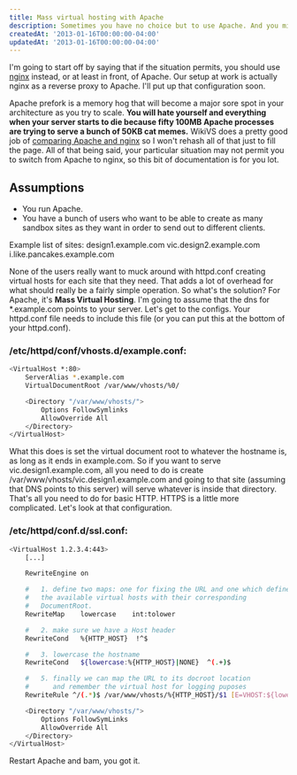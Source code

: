 ```yaml
---
title: Mass virtual hosting with Apache
description: Sometimes you have no choice but to use Apache. And you might want to support wildcard domains for your entire team so dynamic hostnames work.
createdAt: '2013-01-16T00:00:00-04:00'
updatedAt: '2013-01-16T00:00:00-04:00'
---
```


I'm going to start off by saying that if the situation permits, you should use [nginx](http://nginx.org/) instead, or at least in front, of Apache. Our setup at work is actually nginx as a reverse proxy to Apache. I'll put up that configuration soon.

Apache prefork is a memory hog that will become a major sore spot in your architecture as you try to scale. **You will hate yourself and everything when your server starts to die because fifty 100MB Apache processes are trying to serve a bunch of 50KB cat memes.** WikiVS does a pretty good job of [comparing Apache and nginx](http://www.wikivs.com/wiki/Apache_vs_nginx) so I won't rehash all of that just to fill the page. All of that being said, your particular situation may not permit you to switch from Apache to nginx, so this bit of documentation is for you lot.

## Assumptions
* You run Apache.
* You have a bunch of users who want to be able to create as many sandbox sites as they want in order to send out to different clients.

Example list of sites:
design1.example.com
vic.design2.example.com
i.like.pancakes.example.com

None of the users really want to muck around with httpd.conf creating virtual hosts for each site that they need. That adds a lot of overhead for what should really be a fairly simple operation. So what's the solution? For Apache, it's **Mass Virtual Hosting**. I'm going to assume that the dns for *.example.com points to your server. Let's get to the configs. Your httpd.conf file needs to include this file (or you can put this at the bottom of your httpd.conf).

### /etc/httpd/conf/vhosts.d/example.conf:

```bash
<VirtualHost *:80>
    ServerAlias *.example.com
    VirtualDocumentRoot /var/www/vhosts/%0/

    <Directory "/var/www/vhosts/">
        Options FollowSymlinks
        AllowOverride All
    </Directory>
</VirtualHost>
```


What this does is set the virtual document root to whatever the hostname is, as long as it ends in example.com. So if you want to serve vic.design1.example.com, all you need to do is create /var/www/vhosts/vic.design1.example.com and going to that site (assuming that DNS points to this server) will serve whatever is inside that directory. That's all you need to do for basic HTTP. HTTPS is a little more complicated. Let's look at that configuration.

### /etc/httpd/conf.d/ssl.conf:

```bash
<VirtualHost 1.2.3.4:443>
    [...]

    RewriteEngine on

    #   1. define two maps: one for fixing the URL and one which defines
    #   the available virtual hosts with their corresponding
    #   DocumentRoot.
    RewriteMap    lowercase    int:tolower

    #   2. make sure we have a Host header
    RewriteCond   %{HTTP_HOST}  !^$

    #   3. lowercase the hostname
    RewriteCond   ${lowercase:%{HTTP_HOST}|NONE}  ^(.+)$

    #   5. finally we can map the URL to its docroot location
    #      and remember the virtual host for logging puposes
    RewriteRule ^/(.*)$ /var/www/vhosts/%{HTTP_HOST}/$1 [E=VHOST:${lowercase:%{HTTP_HOST}}]

    <Directory "/var/www/vhosts/">
        Options FollowSymLinks
        AllowOverride All
    </Directory>
</VirtualHost>
```

Restart Apache and bam, you got it.
